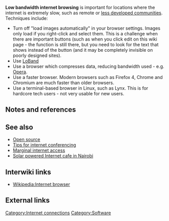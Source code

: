 '''Low bandwidth internet browsing''' is important for locations where the internet is extremely slow, such as remote or [[less developed communities]]. Techniques include:
* Turn off "load images automatically" in your browser settings. Images only load if you right-click and select them. This is a challenge when there are important buttons (such as when you click edit on this wiki page - the function is still there, but you need to look for the text that shows instead of the button (and it may be completely invisible on poorly designed sites).
* Use [http://www.loband.org LoBand]
* Use a browser which compresses data, reducing bandwidth used - e.g. [http://www.opera.com/ Opera].
* Use a faster browser. Modern browsers such as Firefox 4, Chrome and Chromium are much faster than older browsers.
* Use a terminal-based browser in Linux, such as Lynx. This is for hardcore tech users - not very usable for new users.


== Notes and references ==
{{reflist}}

== See also ==

* [[Open source]]
* [[Tips for internet conferencing]]
* [[Marginal internet access]]
* [[Solar powered Internet cafe in Nairobi]]

== Interwiki links ==

* [[Wikipedia:Internet browser]]

== External links ==
{{add links}}


{{stub}}

[[Category:Internet connections]]
[[Category:Software]]